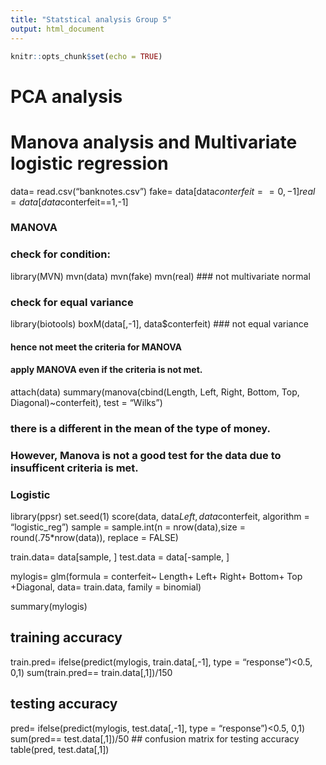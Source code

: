 ```yaml
---
title: "Statstical analysis Group 5"
output: html_document
---
```


```r
knitr::opts_chunk$set(echo = TRUE)
```

# PCA analysis

# Manova analysis and Multivariate logistic regression

data= read.csv("banknotes.csv")
fake= data[data$conterfeit==0,-1]
real= data[data$conterfeit==1,-1]


### MANOVA
### check for condition:
library(MVN)
mvn(data)
mvn(fake)
mvn(real)
### not multivariate normal

### check for equal variance
library(biotools)
boxM(data[,-1], data$conterfeit)
### not equal variance

#### hence not meet the criteria for MANOVA

#### apply MANOVA even if the criteria is not met.

attach(data)
summary(manova(cbind(Length, Left, Right, Bottom, Top, Diagonal)~conterfeit), test = "Wilks")

### there is a different in the mean of the type of money.
### However, Manova is not a good test for the data due to insufficent criteria is met.


### Logistic
library(ppsr)
set.seed(1)
score(data, data$Left,  data$conterfeit, algorithm = "logistic_reg")
sample = sample.int(n = nrow(data),size = round(.75*nrow(data)),
                    replace = FALSE)

train.data=  data[sample, ]
test.data =  data[-sample, ]

mylogis= glm(formula = conterfeit~ Length+ Left+ Right+ Bottom+ Top +Diagonal, data= train.data, family = binomial)

summary(mylogis)

## training accuracy
train.pred= ifelse(predict(mylogis, train.data[,-1], type = "response")<0.5, 0,1)
sum(train.pred== train.data[,1])/150


## testing accuracy 
pred= ifelse(predict(mylogis, test.data[,-1], type = "response")<0.5, 0,1)
sum(pred== test.data[,1])/50
## confusion matrix for testing accuracy
table(pred, test.data[,1])

